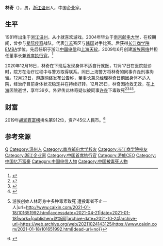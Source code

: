 '''林奇'''（{{bd|1981年|11月|2020年|12月25日|catIdx=Lin}}），男，[[浙江|浙江]][[温州|温州]]人，中国企业家。
{{Infobox person
| 姓名     = 林奇
| 图像     = 
| 图像替代 = 
| 图像说明 = 
| 出生名   = 
| 出生日期 = {{Birth year and age|1981|11}}
| 出生地点 = {{PRC}}[[浙江省|浙江省]][[温州市|温州市]]
| 逝世日期 = {{Death date and age|2020|12|25|1981|11|}}
| 逝世地点 = {{PRC}}[[上海市|上海市]]
| 国籍     = {{PRC}}
| 母校 = [[南京邮电大学|南京邮电大学]]
| 别名     = 
| 服役     =
| 职业     = 
| 活跃时期 = 
| 知名原因 = 
| 知名作品 = 
}}

== 生平 ==
1981年出生于[[浙江省|浙江]][[温州市|温州]]，从小就喜欢游戏。2004年毕业于[[南京邮电大学|南京邮电大学]]，在校期间，曾参与[[星际传奇|星际传奇]]战队，代表[[江苏省|江苏]]赛区与[[大韩民国|韩国]]对手比赛。后获得[[长江商学院|长江商学院]][[工商管理碩士|EMBA]]学位。先后任职于浙江[[中国电信|中国电信]]和[[上海天软|上海天软]]，2009年6月创建[[游族网络|游族网络]]并担任董事长兼[[首席执行官|首席执行官]]。<ref>{{Cite web|title=上海滩上的金童玉女们——林奇印象|url=https://www.thepaper.cn/newsDetail_forward_8281047|accessdate=2020-12-26|work=澎湃新闻|archive-date=2020-12-26|archive-url=https://web.archive.org/web/20201226133119/https://www.thepaper.cn/newsDetail_forward_8281047|dead-url=no}}</ref>

2020年12月16日，林奇在下班后发现身体不适自行就医，12月17日在医院就诊时，院方在治疗过程中与警方取得联系。同日上海警方将林奇的同事许垚刑事拘留。12月23日，游族网络发布公告称，董事长兼总经理林奇日前因身体不适入院，经治疗目前身体状况稳定并在持续好转。12月25日，林奇因抢救无效，在[[上海|上海]]医院逝世，享年39岁。外界传此林奇疑似被同事[[许垚（游族网络）|许垚]]下毒致死<ref>{{Cite web|title=游族网络董事长死亡 权威人士：投毒者为同事许垚 原因尚在调查|url=https://finance.sina.com.cn/tech/2020-12-25/doc-iiznctke8535421.shtml|accessdate=2020-12-26|author=红星新闻|date=2020-12-25|last=|work=|archive-date=2021-04-21|archive-url=https://web.archive.org/web/20210421081603/https://finance.sina.com.cn/tech/2020-12-25/doc-iiznctke8535421.shtml|dead-url=no}}</ref><ref>{{Cite web|title=游族网络董事长林奇因病救治无效去世|url=https://new.qq.com/omn/20201225/20201225A0HUSP00.html|accessdate=2020-12-26|author=长沙晚报|work=|archive-date=2020-12-26|archive-url=https://web.archive.org/web/20201226133119/https://new.qq.com/omn/20201225/20201225A0HUSP00.html|dead-url=no}}</ref><ref>{{Cite web|title=游族网络董事长林奇救治无效去世！曾疑中毒住院，同事被刑拘|url=https://www.163.com/dy/article/FUNK55JK05129QAF.html|accessdate=2020-12-26|author=南方都市报|date=2020-12-25|last=|work=|archive-date=2020-12-26|archive-url=https://web.archive.org/web/20201226133119/https://www.163.com/dy/article/FUNK55JK05129QAF.html|dead-url=no}}</ref><ref>{{Cite web|title=独家{{!}}游族创始人林奇身中多种毒素致死 遭投毒者不止一人|url=http://www.caixin.com/2021-01-18/101651992.html|accessdate=2021-04-21|date=2021-01-18|work=|publisher=财新网|archive-date=2021-10-24|archive-url=https://web.archive.org/web/20211024143125/https://www.caixin.com/2021-01-18/101651992.html|dead-url=no}}</ref>。

== 财富 ==
2019年[[胡润百富榜|胡润百富榜]]排名第912位，资产45亿人民币。<ref>{{Cite web|title=2019胡润百富榜完整名单|url=http://www.sohu.com/a/346017106_100191048|accessdate=2020-12-26|work=搜狐|archive-date=2020-12-26|archive-url=https://web.archive.org/web/20201226133118/https://www.sohu.com/a/346017106_100191048|dead-url=no}}</ref>

== 参考来源 ==
{{reflist}}

{{Authority control}}
{{DEFAULTSORT:Lin}}
[[Category:林姓|Q]]
[[Category:温州人|Category:温州人]]
[[Category:南京邮电大学校友|Category:南京邮电大学校友]]
[[Category:长江商学院校友|Category:长江商学院校友]]
[[Category:浙江企业家|Category:浙江企业家]]
[[Category:中国首席执行官|Category:中国首席执行官]]
[[Category:游族CEO|Category:游族CEO]]
[[Category:中国亿万富豪|Category:中国亿万富豪]]
[[Category:中国电信人物|Category:中国电信人物]]
[[Category:中国被毒死人物|Category:中国被毒死人物]]